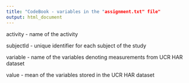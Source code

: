 ```yaml
---
title: "CodeBook - variables in the "assignment.txt" file"
output: html_document
---
```


activity - name of the activity 

subjectId  - unique identifier for each subject of the study

variable - name of the variables denoting measurements from UCR HAR dataset

value - mean of the variables stored in the UCR HAR dataset



